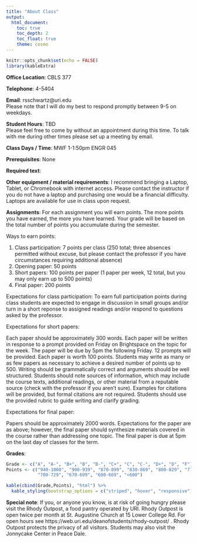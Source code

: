 ```yaml
---
title: "About Class"
output: 
  html_document:
    toc: true
    toc_depth: 2
    toc_float: true
    theme: cosmo
---
```


```r
knitr::opts_chunk$set(echo = FALSE)
library(kableExtra)
```

**Office Location**: CBLS 377

**Telephone**: 4-5404

**Email**: rsschwartz@uri.edu  
Please note that I will do my best to respond promptly between 9-5 on weekdays.

**Student Hours**: TBD  
Please feel free to come by without an appointment during this time. To talk with me during other times please set up a meeting by email.

**Class Days / Time**: MWF 1-1:50pm ENGR 045

**Prerequisites**: None

**Required text**:


**Other equipment / material requirements**:
I recommend bringing a Laptop, Tablet, or Chromebook with internet access. Please contact the instructor if you do not have a laptop and purchasing one would be a financial difficulty. Laptops are available for use in class upon request.

**Assignments**:
For each assignment you will earn points. The more points you have earned, the more you have learned. Your grade will be based on the total number of points you accumulate during the semester.

Ways to earn points:

1. Class participation: 7 points per class (250 total; three absences permitted without excuse, but please contact the professor if you have circumstances requiring additional absence)
2. Opening paper: 50 points
3. Short papers: 100 points per paper (1 paper per week, 12 total, but you may only earn up to 500 points)
4. Final paper: 200 points

Expectations for class participation: To earn full participation points during class students are expected to engage in discussion in small groups and/or turn in a short reponse to assigned readings and/or respond to questions asked by the professor.

Expectations for short papers:

Each paper should be approximately 300 words.
Each paper will be written in response to a prompt provided on Friday on Brightspace on the topic for the week.
The paper will be due by 5pm the following Friday.
12 prompts will be provided.
Each paper is worth 100 points.
Students may write as many or as few papers as necessary to achieve a desired number of points up to 500.
Writing should be grammatically correct and arguments should be well structured.
Students should note sources of information, which may include the course texts, additional readings, or other material from a reputable source (check with the professor if you aren’t sure). Examples for citations will be provided, but formal citations are not required.
Students should use the provided rubric to guide writing and clarify grading.

Expectations for final paper:

Papers should be approximately 2000 words.
Expectations for the paper are as above; however, the final paper should synthesize materials covered in the course rather than addressing one topic.
The final paper is due at 5pm on the last day of classes for the term.

**Grades**:

```r
Grade <- c("A", "A-", "B+", "B", "B-", "C+", "C", "C-", "D+", "D", "F") 
Points <- c("940-1000", "900-939", "870-899", "830-869", "800-829", "770-799", "730-769", 
            "700-729", "670-699", "600-669", "<600")

kable(cbind(Grade,Points), "html") %>%  
  kable_styling(bootstrap_options = c("striped", "hover", "responsive"))

```

**Special note**:
If you, or anyone you know, is at risk of going hungry please visit the Rhody Outpost, a food pantry operated by URI. Rhody Outpost is open twice per month at St. Augustine Church at 15 Lower College Rd. For open hours see https://web.uri.edu/deanofstudents/rhody-outpost/ . Rhody Outpost protects the privacy of all visitors. Students may also visit the Jonnycake Center in Peace Dale.